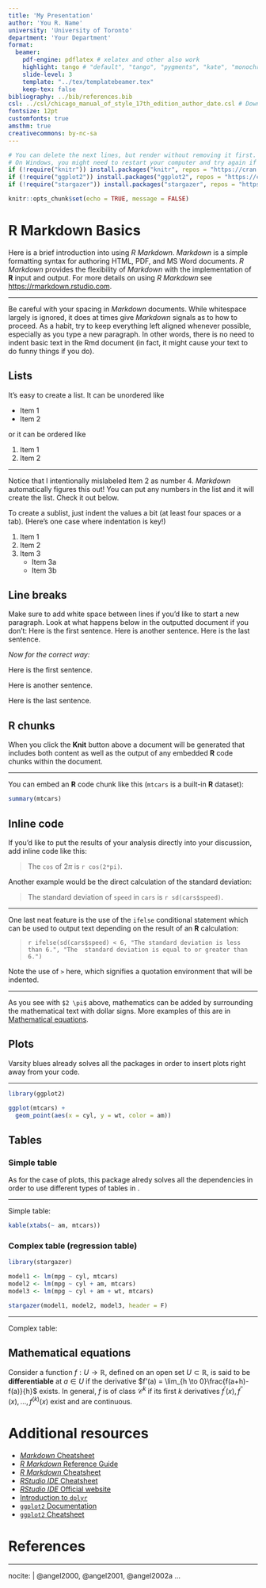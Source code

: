 ```yaml
---
title: 'My Presentation'
author: 'You R. Name'
university: 'University of Toronto'
department: 'Your Department'
format:
  beamer:
    pdf-engine: pdflatex # xelatex and other also work
    highlight: tango # "default", "tango", "pygments", "kate", "monochrome", "espresso", "zenburn", "haddock"
    slide-level: 3
    template: "../tex/templatebeamer.tex"
    keep-tex: false
bibliography: ../bib/references.bib
csl: ../csl/chicago_manual_of_style_17th_edition_author_date.csl # Download your specific csl file and refer to it in the line below (see https://www.zotero.org/styles/)
fontsize: 12pt
customfonts: true
amsthm: true
creativecommons: by-nc-sa
---
```


<!--
This text in between arrows is commented and will be ignored in the final PDF.

Above is the YAML (YAML Ain't Markup Language) header that includes a lot of 
metadata used to produce the document.  Be careful with spacing in this header!

If you receive a duplicate label error after knitting, make sure to delete the 
index.Rmd file and then knit again.

You can delete all the lines starting with "#" in the header, also you can 
delete the bibliography and/or csl as well
-->

<!--
This chunk sets the global options and can be deleted, you could add
warning = FALSE or any other R Markdown option
-->
```r
# You can delete the next lines, but render without removing it first.
# On Windows, you might need to restart your computer and try again if it doesn't work.
if (!require("knitr")) install.packages("knitr", repos = "https://cran.rstudio.com")
if (!require("ggplot2")) install.packages("ggplot2", repos = "https://cran.rstudio.com")
if (!require("stargazer")) install.packages("stargazer", repos = "https://cran.rstudio.com")

knitr::opts_chunk$set(echo = TRUE, message = FALSE)
```

<!--
The {#rmd-basics} text after the chapter declaration will allow us to link 
throughout the document back to the beginning of Chapter 1.  These labels will 
automatically be generated (if not specified) by changing the spaces to hyphens 
and capital letters to lowercase.  Look for the reference to this label at the 
beginning of Chapter 2.
-->

# R Markdown Basics

Here is a brief introduction into using _R Markdown_. _Markdown_ is a simple 
formatting syntax for authoring HTML, PDF, and MS Word documents. _R Markdown_ 
provides the flexibility of _Markdown_ with the implementation of **R** input 
and output.  For more details on using _R Markdown_ see 
<https://rmarkdown.rstudio.com>.  

---

Be careful with your spacing in _Markdown_ documents.  While whitespace largely 
is ignored, it does at times give _Markdown_ signals as to how to proceed.  As 
a habit, try to keep everything left aligned whenever possible, especially as 
you type a new paragraph.  In other words, there is no need to indent basic 
text in the Rmd document (in fact, it might cause your text to do funny things 
if you do).

## Lists

It's easy to create a list.  It can be unordered like

* Item 1
* Item 2

or it can be ordered like

1. Item 1
4. Item 2

---

Notice that I intentionally mislabeled Item 2 as number 4.  _Markdown_ 
automatically figures this out!  You can put any numbers in the list and it 
will create the list.  Check it out below.

To create a sublist, just indent the values a bit (at least four spaces or a 
tab).  (Here's one case where indentation is key!)

1. Item 1
1. Item 2
1. Item 3
    - Item 3a
    - Item 3b

## Line breaks

Make sure to add white space between lines if you'd like to start a new 
paragraph.  Look at what happens below in the outputted document if you don't:
Here is the first sentence.
Here is another sentence.
Here is the last sentence.

*Now for the correct way:* 

Here is the first sentence.

Here is another sentence.

Here is the last sentence.

## R chunks

When you click the **Knit** button above a document will be generated that 
includes both content as well as the output of any embedded **R** code chunks 
within the document.

---

You can embed an **R** code chunk like this (`mtcars` is a 
built-in **R** dataset):

```r
summary(mtcars)
```

## Inline code

If you'd like to put the results of your analysis directly into your discussion,
add inline code like this:

> The `cos` of $2 \pi$ is `r cos(2*pi)`. 

Another example would be the direct calculation of the standard deviation:

> The standard deviation of `speed` in `cars` is `r sd(cars$speed)`.

---

One last neat feature is the use of the `ifelse` conditional statement which can
be used to output text depending on the result of an **R** calculation:

> `r ifelse(sd(cars$speed) < 6, "The standard deviation is less than 6.", "The 
> standard deviation is equal to or greater than 6.")`

Note the use of `>` here, which signifies a quotation environment that will be 
indented.

---

As you see with `$2 \pi$` above, mathematics can be added by surrounding the 
mathematical text with dollar signs.  More examples of this are in 
[Mathematical equations].

## Plots

Varsity blues already solves all the packages in order to insert plots right
away from your code.

---

```r
library(ggplot2)

ggplot(mtcars) +
  geom_point(aes(x = cyl, y = wt, color = am))
```

## Tables

### Simple table

As for the case of plots, this package alredy solves all the dependencies in 
order to use different types of tables in \LaTeX.

---

Simple table:
```r
kable(xtabs(~ am, mtcars))
```

### Complex table (regression table)

```r
library(stargazer)

model1 <- lm(mpg ~ cyl, mtcars)
model2 <- lm(mpg ~ cyl + am, mtcars)
model3 <- lm(mpg ~ cyl + am + wt, mtcars)

stargazer(model1, model2, model3, header = F)
```

---

Complex table:
\begin{tiny}
```r
library(stargazer)

model1 <- lm(mpg ~ cyl, mtcars)
model2 <- lm(mpg ~ cyl + am, mtcars)
model3 <- lm(mpg ~ cyl + am + wt, mtcars)

stargazer(model1, model2, model3, header = F)
```
\end{tiny}

## Mathematical equations

Consider a function $f: U \to \mathbb{R}$, defined on an open set $U\subset\mathbb{R}$, is said to be **differentiable** at $a\in U$ if the derivative $f'(a) = \lim_{h \to 0}\frac{f(a+h)-f(a)}{h}$ exists. In general, $f$ is of class $\mathcal{C}^k$ if its first $k$ derivatives $f^{\prime}(x), f^{\prime\prime}(x), \ldots, f^{(k)}(x)$ exist and are continuous.

# Additional resources

- [_Markdown_ Cheatsheet](https://github.com/adam-p/markdown-here/wiki/Markdown-Cheatsheet)
- [_R Markdown_ Reference Guide](https://www.rstudio.com/wp-content/uploads/2015/03/rmarkdown-reference.pdf)
- [_R Markdown_ Cheatsheet](https://github.com/rstudio/cheatsheets/raw/master/rmarkdown-2.0.pdf)
- [_RStudio IDE_ Cheatsheet](https://github.com/rstudio/cheatsheets/raw/master/rstudio-ide.pdf)
- [_RStudio IDE_ Official website](https://rstudio.com/products/rstudio/)
- [Introduction to `dplyr`](https://cran.rstudio.com/web/packages/dplyr/vignettes/dplyr.html)
- [`ggplot2` Documentation](https://ggplot2.tidyverse.org/)
- [`ggplot2` Cheatsheet](https://github.com/rstudio/cheatsheets/raw/master/data-visualization-2.1.pdf)

<!--
The bib chunk below must go last in this document according to how R Markdown 
renders.  More info is at 
http://rmarkdown.rstudio.com/authoring_bibliographies_and_citations.html
-->

# References

<!--
This manually sets the header for this unnumbered chapter.
-->
\markboth{References}{References}

<!--
To remove the indentation of the first entry.
-->
\noindent

<!--
This is just for testing with more citations for the bibliography at the end.  
Add other entries into the list here if you'd like them to appear in the 
bibliography even if they weren't explicitly cited in the document.
-->

---
nocite: | 
  @angel2000, @angel2001, @angel2002a
...
